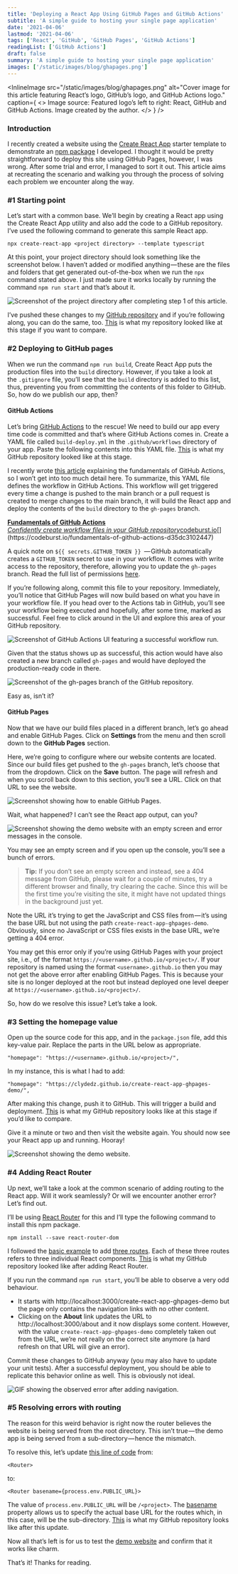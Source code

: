 ```yaml
---
title: 'Deploying a React App Using GitHub Pages and GitHub Actions'
subtitle: 'A simple guide to hosting your single page application'
date: '2021-04-06'
lastmod: '2021-04-06'
tags: ['React', 'GitHub', 'GitHub Pages', 'GitHub Actions']
readingList: ['GitHub Actions']
draft: false
summary: 'A simple guide to hosting your single page application'
images: ['/static/images/blog/ghapages.png']
---
```


<InlineImage
  src="/static/images/blog/ghapages.png"
  alt="Cover image for this article featuring React’s logo, GitHub’s logo, and GitHub Actions logo."
  caption={
    <>
      Image source: Featured logo’s left to right: React, GitHub and GitHub Actions. Image created
      by the author.
    </>
  }
/>

### Introduction

I recently created a website using the [Create React App](https://create-react-app.dev/) starter template to demonstrate an [npm package](https://www.npmjs.com/package/react-markdown-content) I developed. I thought it would be pretty straightforward to deploy this site using GitHub Pages, however, I was wrong. After some trial and error, I managed to sort it out. This article aims at recreating the scenario and walking you through the process of solving each problem we encounter along the way.

### #1 Starting point

Let’s start with a common base. We’ll begin by creating a React app using the Create React App utility and also add the code to a GitHub repository. I’ve used the following command to generate this sample React app.

```
npx create-react-app <project directory> --template typescript
```

At this point, your project directory should look something like the screenshot below. I haven’t added or modified anything — these are the files and folders that get generated out-of-the-box when we run the `npx` command stated above. I just made sure it works locally by running the command `npm run start` and that’s about it.

![Screenshot of the project directory after completing step 1 of this article.](https://cdn-images-1.medium.com/max/800/1*c6AsfWCMC-5uANCLBZXqDg.png)

I’ve pushed these changes to my [GitHub repository](https://github.com/ClydeDz/create-react-app-ghpages-demo) and if you’re following along, you can do the same, too. [This](https://github.com/ClydeDz/create-react-app-ghpages-demo/tree/step-1) is what my repository looked like at this stage if you want to compare.

### #2 Deploying to GitHub pages

When we run the command `npm run build`, Create React App puts the production files into the `build` directory. However, if you take a look at the `.gitignore` file, you’ll see that the `build` directory is added to this list, thus, preventing you from committing the contents of this folder to GitHub. So, how do we publish our app, then?

#### GitHub Actions

Let’s bring [GitHub Actions](https://docs.github.com/en/actions) to the rescue! We need to build our app every time code is committed and that’s where GitHub Actions comes in. Create a YAML file called `build-deploy.yml` in the `.github/workflows` directory of your app. Paste the following contents into this YAML file. [This](https://github.com/ClydeDz/create-react-app-ghpages-demo/tree/step-2) is what my GitHub repository looked like at this stage.

I recently wrote [this article](https://codeburst.io/fundamentals-of-github-actions-d35dc3102447) explaining the fundamentals of GitHub Actions, so I won’t get into too much detail here. To summarize, this YAML file defines the workflow in GitHub Actions. This workflow will get triggered every time a change is pushed to the main branch or a pull request is created to merge changes to the main branch, it will build the React app and deploy the contents of the `build` directory to the `gh-pages` branch.

[**Fundamentals of GitHub Actions**\
*Confidently create workflow files in your GitHub repository*codeburst.io](https://codeburst.io/fundamentals-of-github-actions-d35dc3102447 'https://codeburst.io/fundamentals-of-github-actions-d35dc3102447')[](https://codeburst.io/fundamentals-of-github-actions-d35dc3102447)

A quick note on `${{ secrets.GITHUB_TOKEN }} `— GitHub automatically creates a `GITHUB_TOKEN` secret to use in your workflow. It comes with write access to the repository, therefore, allowing you to update the `gh-pages` branch. Read the full list of permissions [here](https://docs.github.com/en/actions/reference/authentication-in-a-workflow#permissions-for-the-github_token).

If you’re following along, commit this file to your repository. Immediately, you’ll notice that GitHub Pages will now build based on what you have in your workflow file. If you head over to the Actions tab in GitHub, you’ll see your workflow being executed and hopefully, after some time, marked as successful. Feel free to click around in the UI and explore this area of your GitHub repository.

![Screenshot of GitHub Actions UI featuring a successful workflow run.](https://cdn-images-1.medium.com/max/800/1*kHWQ5K54ZtRuHveK6LHPZQ.png)

Given that the status shows up as successful, this action would have also created a new branch called `gh-pages` and would have deployed the production-ready code in there.

![Screenshot of the gh-pages branch of the GitHub repository.](https://cdn-images-1.medium.com/max/800/1*mVszntQwIxruxEc8f1WO4Q.png)

Easy as, isn’t it?

#### GitHub Pages

Now that we have our build files placed in a different branch, let’s go ahead and enable GitHub Pages. Click on **Settings&#x20;**&#x66;rom the menu and then scroll down to the **GitHub Pages** section.

Here, we’re going to configure where our website contents are located. Since our build files get pushed to the `gh-pages` branch, let’s choose that from the dropdown. Click on the **Save** button. The page will refresh and when you scroll back down to this section, you’ll see a URL. Click on that URL to see the website.

![Screenshot showing how to enable GitHub Pages.](https://cdn-images-1.medium.com/max/800/1*bb8oLbOoLvTSy9vWS9dGVQ.png)

Wait, what happened? I can’t see the React app output, can you?

![Screenshot showing the demo website with an empty screen and error messages in the console.](https://cdn-images-1.medium.com/max/1200/1*pdrhN-O9vYXHK4heNYxgHQ.png)

You may see an empty screen and if you open up the console, you’ll see a bunch of errors.

> **Tip:** If you don’t see an empty screen and instead, see a 404 message from GitHub, please wait for a couple of minutes, try a different browser and finally, try clearing the cache. Since this will be the first time you’re visiting the site, it might have not updated things in the background just yet.

Note the URL it’s trying to get the JavaScript and CSS files from — it’s using the base URL but not using the path `create-react-app-ghpages-demo`. Obviously, since no JavaScript or CSS files exists in the base URL, we’re getting a 404 error.

You may get this error only if you’re using GitHub Pages with your project site, i.e., of the format `https://<username>.github.io/<project>/`. If your repository is named using the format `<username>.github.io` then you may not get the above error after enabling GitHub Pages. This is because your site is no longer deployed at the root but instead deployed one level deeper at `https://<username>.github.io/<project>/`.

So, how do we resolve this issue? Let’s take a look.

### #3 Setting the homepage value

Open up the source code for this app, and in the `package.json` file, add this key-value pair. Replace the parts in the URL below as appropriate.

```
"homepage": "https://<username>.github.io/<project>/",
```

In my instance, this is what I had to add:

```
"homepage": "https://clydedz.github.io/create-react-app-ghpages-demo/",
```

After making this change, push it to GitHub. This will trigger a build and deployment. [This](https://github.com/ClydeDz/create-react-app-ghpages-demo/tree/step-3) is what my GitHub repository looks like at this stage if you’d like to compare.

Give it a minute or two and then visit the website again. You should now see your React app up and running. Hooray!

![Screenshot showing the demo website.](https://cdn-images-1.medium.com/max/800/1*BIgZyEBdo6AndYQ17APTew.png)

### #4 Adding React Router

Up next, we’ll take a look at the common scenario of adding routing to the React app. Will it work seamlessly? Or will we encounter another error? Let’s find out.

I’ll be using [React Router](https://reactrouter.com/web/guides/quick-start) for this and I’ll type the following command to install this npm package.

```
npm install --save react-router-dom
```

I followed the [basic example](https://reactrouter.com/web/example/basic) to add [three routes](https://github.com/ClydeDz/create-react-app-ghpages-demo/blob/step-4/src/App.tsx#L14-L33). Each of these three routes refers to three individual React components. [This](https://github.com/ClydeDz/create-react-app-ghpages-demo/tree/step-4) is what my GitHub repository looked like after adding React Router.

If you run the command `npm run start`, you’ll be able to observe a very odd behaviour.

- It starts with http://localhost:3000/create-react-app-ghpages-demo but the page only contains the navigation links with no other content.
- Clicking on the **About** link updates the URL to http://localhost:3000/about and it now displays some content. However, with the value `create-react-app-ghpages-demo` completely taken out from the URL, we’re not really on the correct site anymore (a hard refresh on that URL will give an error).

Commit these changes to GitHub anyway (you may also have to update your unit tests). After a successful deployment, you should be able to replicate this behavior online as well. This is obviously not ideal.

![GIF showing the observed error after adding navigation.](https://cdn-images-1.medium.com/max/800/1*yFdoJ72WUHHi02HmKOcROQ.gif)

### #5 Resolving errors with routing

The reason for this weird behavior is right now the router believes the website is being served from the root directory. This isn’t true — the demo app is being served from a sub-directory — hence the mismatch.

To resolve this, let’s update [this line of code](https://github.com/ClydeDz/create-react-app-ghpages-demo/blob/step-4/src/App.tsx#L14) from:

```
<Router>
```

to:

```
<Router basename={process.env.PUBLIC_URL}>
```

The value of `process.env.PUBLIC_URL` will be `/<project>`. The [basename](https://reactrouter.com/web/api/BrowserRouter/basename-string) property allows us to specify the actual base URL for the routes which, in this case, will be the sub-directory. [This](https://github.com/ClydeDz/create-react-app-ghpages-demo/tree/step-5) is what my GitHub repository looks like after this update.

Now all that’s left is for us to test the [demo website](https://clydedz.github.io/create-react-app-ghpages-demo/) and confirm that it works like charm.

That’s it! Thanks for reading.
